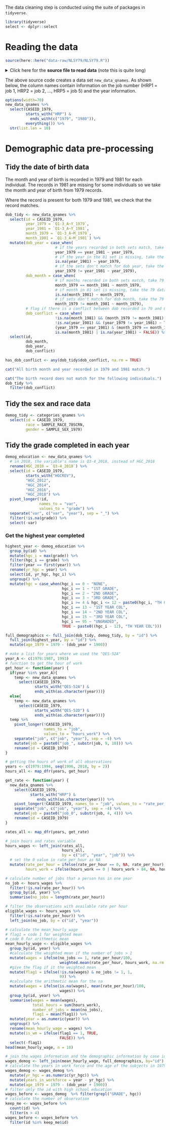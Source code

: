 The data cleaning step is conducted using the suite of packages in `tidyverse`.

```r
library(tidyverse)
select <- dplyr::select
```

# Reading the data {#read-data}

```r
source(here::here("data-raw/NLSY79/NLSY79.R"))
```

<details class="source">
<summary>Click here for the **source file to read data** (note this is quite long)</summary>
The code below is provided by the NLSY79 database to do the
reading and initial cleaning of data.

```r
```

</details>

The above source code creates a data set `new_data_qnames`.
As shown below, the column names contain information on the job number
(HRP1 = job 1, HRP2 = job 2, ..., HRP5 = job 5) and the year information.

```r
options(width=70)
new_data_qnames %>%
  select(CASEID_1979,
         starts_with("HRP") &
           ends_with(c("1979", "1980")),
         everything()) %>%
  str(list.len = 10)
```

# Demographic data pre-processing
## Tidy the date of birth data
The month and year of birth is recorded in 1979 and 1981 for each individual.
The records in 1981 are missing for some individuals so we take the month and year of
birth from 1979 records.

Where the record is present for both 1979 and 1981, we check that the
record matches.

```r
dob_tidy <- new_data_qnames %>%
  select(id = CASEID_1979,
         year_1979 = `Q1-3_A~Y_1979`,
         year_1981 = `Q1-3_A~Y_1981`,
         month_1979 = `Q1-3_A~M_1979`,
         month_1981 = `Q1-3_A~M_1981`) %>%
  mutate(dob_year = case_when(
                      # if the years recorded in both sets match, take 79 data
                      year_1979 == year_1981 ~ year_1979,
                      # if the year in the 81 set is missing, take the 79 data
                      is.na(year_1981) ~ year_1979,
                      # if the sets don't match for dob year, take the 79 data
                      year_1979 != year_1981 ~ year_1979),
         dob_month = case_when(
                      # if months recorded in both sets match, take 79 data
                      month_1979 == month_1981 ~ month_1979,
                      # if month in 81 set is missing, take the 79 data
                      is.na(month_1981) ~ month_1979,
                      # if sets don't match for dob month, take the 79 data
                      month_1979 != month_1981 ~ month_1979),
         # flag if there is a conflict between dob recorded in 79 and 81
         dob_conflict = case_when(
                      !is.na(month_1981) && (month_1979 != month_1981) ~ TRUE,
                      !is.na(year_1981) && (year_1979 != year_1981) ~ TRUE,
                      (year_1979 == year_1981) & (month_1979 == month_1981) ~ FALSE,
                      is.na(month_1981) | is.na(year_1981) ~ FALSE)) %>%
  select(id,
         dob_month,
         dob_year,
         dob_conflict)

has_dob_conflict <- any(dob_tidy$dob_conflict, na.rm = TRUE)
```
```r
cat("All birth month and year recorded in 1979 and 1981 match.")
```
```r
cat("The birth record does not match for the following individuals.")
dob_tidy %>%
  filter(dob_conflict)
```

## Tidy the sex and race data

```r
demog_tidy <- categories_qnames %>%
  select(id = CASEID_1979,
         race = SAMPLE_RACE_78SCRN,
         gender = SAMPLE_SEX_1979)
```

## Tidy the grade completed in each year

```r
demog_education <- new_data_qnames %>%
  # in 2018, the variable's name is Q3-4_2018, instead of HGC_2018
  rename(HGC_2018 = `Q3-4_2018`) %>%
  select(id = CASEID_1979,
         starts_with("HGCREV"),
         "HGC_2012",
         "HGC_2014",
         "HGC_2016",
         "HGC_2018") %>%
  pivot_longer(!id,
               names_to = "var",
               values_to = "grade") %>%
  separate("var", c("var", "year"), sep = "_") %>%
  filter(!is.na(grade)) %>%
  select(-var)
```

### Get the highest year completed

```r
highest_year <- demog_education %>%
  group_by(id) %>%
  mutate(hgc_i = max(grade)) %>%
  filter(hgc_i == grade) %>%
  filter(year == first(year)) %>%
  rename(yr_hgc = year) %>%
  select(id, yr_hgc, hgc_i) %>%
  ungroup() %>%
  mutate(hgc = case_when(hgc_i == 0 ~ "NONE",
                         hgc_i == 1 ~ "1ST GRADE",
                         hgc_i == 2 ~ "2ND GRADE",
                         hgc_i == 3 ~ "3RD GRADE",
                         hgc_i >= 4 & hgc_i <= 12 ~ paste0(hgc_i, "TH GRADE"),
                         hgc_i == 13 ~ "1ST YEAR COL",
                         hgc_i == 14 ~ "2ND YEAR COL",
                         hgc_i == 15 ~ "3RD YEAR COL",
                         hgc_i == 95 ~ "UNGRADED",
                         TRUE ~ paste0((hgc_i - 12), "TH YEAR COL")))

```
```r
full_demographics <- full_join(dob_tidy, demog_tidy, by = "id") %>%
  full_join(highest_year, by = "id") %>%
  mutate(age_1979 = 1979 - (dob_year + 1900))

```
```r
# make a list for years where we used the "QES-52A"
year_A <- c(1979:1987, 1993)
# function to get the hour of work
get_hour <- function(year) {
  if(year %in% year_A){
    temp <- new_data_qnames %>%
      select(CASEID_1979,
             starts_with("QES-52A") &
             ends_with(as.character(year)))}
  else{
    temp <- new_data_qnames %>%
      select(CASEID_1979,
             starts_with("QES-52D") &
             ends_with(as.character(year)))}
  temp %>%
    pivot_longer(!CASEID_1979,
                 names_to = "job",
                 values_to = "hours_work") %>%
    separate("job", c("job", "year"), sep = -4) %>%
    mutate(job = paste0("job_", substr(job, 9, 10))) %>%
    rename(id = CASEID_1979)
}

# getting the hours of work of all observations
years <- c(1979:1994, seq(1996, 2018, by = 2))
hours_all <- map_dfr(years, get_hour)

```
```r
get_rate <- function(year) {
  new_data_qnames %>%
    select(CASEID_1979,
           starts_with("HRP") &
              ends_with(as.character(year))) %>%
    pivot_longer(!CASEID_1979, names_to = "job", values_to = "rate_per_hour") %>%
    separate("job", c("job", "year"), sep = -4) %>%
    mutate(job = paste0("job_0", substr(job, 4, 4))) %>%
    rename(id = CASEID_1979)
}

rates_all <- map_dfr(years, get_rate)

# join hours and rates variable
hours_wages <- left_join(rates_all,
                         hours_all,
                         by = c("id", "year", "job")) %>%
  # set the 0 value in rate_per_hour as NA
  mutate(rate_per_hour = ifelse(rate_per_hour == 0, NA, rate_per_hour),
         hours_work = ifelse(hours_work == 0 | hours_work > 84, NA, hours_work))


```
```r
# calculate number of jobs that a person has in one year
no_job <- hours_wages %>%
  filter(!is.na(rate_per_hour)) %>%
  group_by(id, year) %>%
  summarise(no_jobs = length(rate_per_hour))

# filter the observations with available rate per hour
eligible_wages <- hours_wages %>%
  filter(!is.na(rate_per_hour)) %>%
  left_join(no_job, by = c("id", "year"))

# calculate the mean_hourly_wage
# flag1 = code 1 for weighted mean
# code 0 for arithmetic mean
mean_hourly_wage <- eligible_wages %>%
  group_by(id, year) %>%
  #calculate the weighted mean if the number of jobs > 1
  mutate(wages = ifelse(no_jobs == 1, rate_per_hour/100,
                        weighted.mean(rate_per_hour, hours_work, na.rm = TRUE)/100)) %>%
  #give the flag if it the weighted mean
  mutate(flag1 = ifelse(!is.na(wages) & no_jobs != 1, 1,
                        0)) %>%
  #calculate the arithmetic mean for the na
  mutate(wages = ifelse(is.na(wages), mean(rate_per_hour)/100,
                        wages)) %>%
  group_by(id, year) %>%
  summarise(wages = mean(wages),
            total_hours = sum(hours_work),
            number_of_jobs = mean(no_jobs),
            flag1 = mean(flag1)) %>%
  mutate(year = as.numeric(year)) %>%
  ungroup() %>%
  rename(mean_hourly_wage = wages) %>%
  mutate(is_wm = ifelse(flag1 == 1, TRUE,
                        FALSE)) %>%
  select(-flag1)
head(mean_hourly_wage, n = 10)

```
```r
# join the wages information and the demographic information by case id.
wages_demog <- left_join(mean_hourly_wage, full_demographics, by="id")
# calculate the years in work force and the age of the subjects in 1979
wages_demog <- wages_demog %>%
  mutate(yr_hgc = as.numeric(yr_hgc)) %>%
  mutate(years_in_workforce = year - yr_hgc) %>%
  mutate(age_1979 = 1979 - (dob_year + 1900))
# filter only the id with high school education
wages_before <- wages_demog  %>% filter(grepl("GRADE", hgc))
# calculate the number of observation
keep_me <- wages_before %>%
  count(id) %>%
  filter(n > 4)
wages_before <- wages_before %>%
  filter(id %in% keep_me$id)
```

